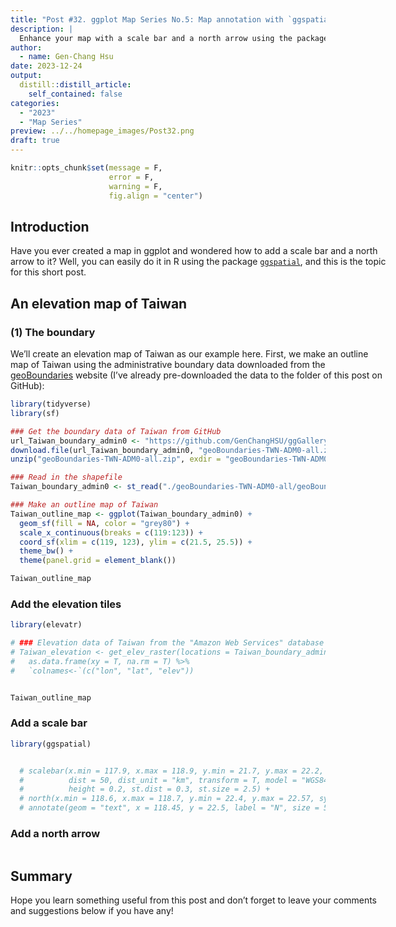 ```yaml
---
title: "Post #32. ggplot Map Series No.5: Map annotation with `ggspatial`"
description: |
  Enhance your map with a scale bar and a north arrow using the package `ggspatial`!
author:
  - name: Gen-Chang Hsu
date: 2023-12-24
output:
  distill::distill_article:
    self_contained: false
categories:
  - "2023"
  - "Map Series"
preview: ../../homepage_images/Post32.png
draft: true
---
```


<!-- Webpage style -->

<style>
d-article a {
  color: #2780e3 !important;
  border-bottom: none !important;
}

d-article a:hover {
  color: #2780e3 !important;
  border-bottom: 2px solid !important;
}

d-byline {
  margin-left: -10% !important;
}

d-title {
  margin-left: -10%;
}

d-title h1{
  font-size: 45px;
  width: 130%;
}

d-article {
  margin-left: -10%;
}

p {
  width: 120%;
}

d-article h2 {
  width: 120%;
}

d-article h3 {
  width: 120%;
  font-size: 28px;
}

div.article-footer{
  width: 120%;
}

d-article div.sourceCode { 
  width: 120% !important;
}

d-article pre { 
  width: 120% !important;
}

div.l-body {
  width: 120% !important;
}

d-article table thead tr {
  height: 60px !important;
  width: 210px !important;
}

d-article table thead th {
  height: 60px !important;
  font-size: 22px !important;
  width: 210px !important;
}

d-article table tbody tr td {
  font-size: 21px !important;
  height: 60px !important;
  text-align: center !important;
  width: 210px !important;
}

div.l-body img {
    margin-right: 30% !important;
}

</style>

<head>
  <base target="_blank">
</head>

```r
knitr::opts_chunk$set(message = F, 
                      error = F, 
                      warning = F,
                      fig.align = "center")

```

<!-- Start of the article -->

## Introduction

Have you ever created a map in ggplot and wondered how to add a scale bar and a north arrow to it? Well, you can easily do it in R using the package [`ggspatial`](https://paleolimbot.github.io/ggspatial/index.html), and this is the topic for this short post.


## An elevation map of Taiwan

### (1) The boundary
We'll create an elevation map of Taiwan as our example here. First, we make an outline map of Taiwan using the administrative boundary data downloaded from the [geoBoundaries](https://www.geoboundaries.org/countryDownloads.html) website (I've already pre-downloaded the data to the folder of this post on GitHub):

```r
library(tidyverse)
library(sf)

### Get the boundary data of Taiwan from GitHub
url_Taiwan_boundary_admin0 <- "https://github.com/GenChangHSU/ggGallery/blob/master/_posts/2023-12-24-post-32-ggplot-map-series-no5-map-annotation-with-ggspatial/geoBoundaries-TWN-ADM0-all.zip?raw=TRUE"
download.file(url_Taiwan_boundary_admin0, "geoBoundaries-TWN-ADM0-all.zip", mode = "wb")
unzip("geoBoundaries-TWN-ADM0-all.zip", exdir = "geoBoundaries-TWN-ADM0-all")

### Read in the shapefile
Taiwan_boundary_admin0 <- st_read("./geoBoundaries-TWN-ADM0-all/geoBoundaries-TWN-ADM0.shp", quiet = T)

### Make an outline map of Taiwan
Taiwan_outline_map <- ggplot(Taiwan_boundary_admin0) + 
  geom_sf(fill = NA, color = "grey80") + 
  scale_x_continuous(breaks = c(119:123)) + 
  coord_sf(xlim = c(119, 123), ylim = c(21.5, 25.5)) +
  theme_bw() + 
  theme(panel.grid = element_blank())

Taiwan_outline_map

```

### Add the elevation tiles


```r
library(elevatr)

# ### Elevation data of Taiwan from the "Amazon Web Services" database  
# Taiwan_elevation <- get_elev_raster(locations = Taiwan_boundary_admin0, z = 9, clip = "locations") %>% 
#   as.data.frame(xy = T, na.rm = T) %>%
#   `colnames<-`(c("lon", "lat", "elev"))


Taiwan_outline_map 

```

### Add a scale bar

```r
library(ggspatial)


  # scalebar(x.min = 117.9, x.max = 118.9, y.min = 21.7, y.max = 22.2,
  #          dist = 50, dist_unit = "km", transform = T, model = "WGS84", 
  #          height = 0.2, st.dist = 0.3, st.size = 2.5) +
  # north(x.min = 118.6, x.max = 118.7, y.min = 22.4, y.max = 22.57, symbol = 10, scale = 5) + 
  # annotate(geom = "text", x = 118.45, y = 22.5, label = "N", size = 5)

```

### Add a north arrow


```r




```




## Summary


Hope you learn something useful from this post and don't forget to leave your comments and suggestions below if you have any!


